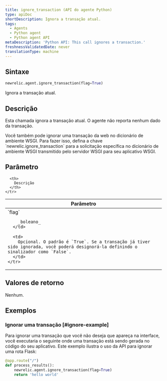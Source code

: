 ```yaml
---
title: ignore_transaction (API do agente Python)
type: apiDoc
shortDescription: Ignora a transação atual.
tags:
  - Agents
  - Python agent
  - Python agent API
metaDescription: 'Python API: This call ignores a transaction.'
freshnessValidatedDate: never
translationType: machine
---
```


## Sintaxe

```py
newrelic.agent.ignore_transaction(flag=True)
```

Ignora a transação atual.

## Descrição

Esta chamada ignora a transação atual. O agente não reporta nenhum dado da transação.

<Callout variant="tip">
  Você também pode ignorar uma transação da web no dicionário de ambiente WSGI. Para fazer isso, defina a chave `newrelic.ignore_transaction` para a solicitação específica no dicionário de ambiente WSGI transmitido pelo servidor WSGI para seu aplicativo WSGI.
</Callout>

## Parâmetro

<table>
  <thead>
    <tr>
      <th width="25%">
        Parâmetro
      </th>

      <th>
        Descrição
      </th>
    </tr>
  </thead>

  <tbody>
    <tr>
      <td>
        `flag`

        _boleano_
      </td>

      <td>
        Opcional. O padrão é `True`. Se a transação já tiver sido ignorada, você poderá designorá-la definindo o sinalizador como `False`.
      </td>
    </tr>
  </tbody>
</table>

## Valores de retorno

Nenhum.

## Exemplos

### Ignorar uma transação [#ignore-example]

Para ignorar uma transação que você não deseja que apareça na interface, você executaria o seguinte onde uma transação está sendo gerada no código do seu aplicativo. Este exemplo ilustra o uso da API para ignorar uma rota Flask:

```py
@app.route("/")
def process_results():
    newrelic.agent.ignore_transaction(flag=True)
    return 'hello world'
```